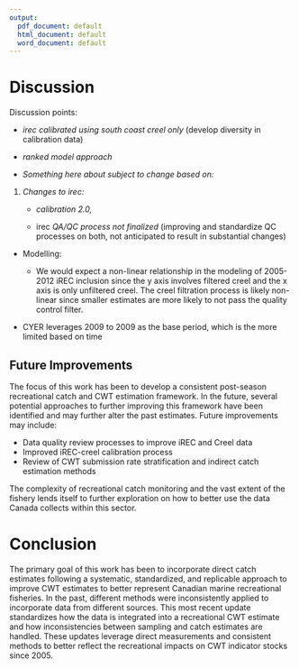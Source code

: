 ```yaml
---
output:
  pdf_document: default
  html_document: default
  word_document: default
---
```

\clearpage

# Discussion

Discussion points:

-   *irec calibrated using south coast creel only* (develop diversity in calibration data)

- *ranked model approach* 

-   *Something here about subject to change based on:*

1.  *Changes to irec:*
    -   *calibration 2.0,*

    -   irec *QA/QC process not finalized* (improving and standardize QC processes on both, not anticipated to result in substantial changes)

-   Modelling:

    -   We would expect a non-linear relationship in the modeling of 2005-2012 iREC inclusion since the y axis involves filtered creel and the x axis is only unfiltered creel. The creel filtration process is likely non-linear since smaller estimates are more likely to not pass the quality control filter.

- CYER leverages 2009 to 2009 as the base period, which is the more limited based on time

## Future Improvements

The focus of this work has been to develop a consistent post-season recreational catch and CWT estimation framework. In the future, several potential approaches to further improving this framework have been identified and may further alter the past estimates. Future improvements may include: 

 * Data quality review processes to improve iREC and Creel data
 * Improved iREC-creel calibration process
 * Review of CWT submission rate stratification and indirect catch estimation methods
 
The complexity of recreational catch monitoring and the vast extent of the fishery lends itself to further exploration on how to better use the data Canada collects within this sector.

# Conclusion
 
The primary goal of this work has been to incorporate direct catch estimates following a systematic, standardized, and replicable approach to improve CWT estimates to better represent Canadian marine recreational fisheries. In the past, different methods were inconsistently applied to incorporate data from different sources. This most recent update standardizes how the data is integrated into a recreational CWT estimate and how inconsistencies between sampling and catch estimates are handled. These updates leverage direct measurements and consistent methods to better reflect the recreational impacts on CWT indicator stocks since 2005.
